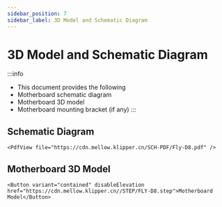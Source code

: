 ```yaml
---
sidebar_position: 7
sidebar_label: 3D Model and Schematic Diagram
---
```


# 3D Model and Schematic Diagram

:::info
* This document provides the following
* Motherboard schematic diagram
* Motherboard 3D model
* Motherboard mounting bracket (if any)
:::

## Schematic Diagram

    <PdfView file="https://cdn.mellow.klipper.cn/SCH-PDF/Fly-D8.pdf" />

## Motherboard 3D Model

    <Button variant="contained" disableElevation href="https://cdn.mellow.klipper.cn//STEP/FLY-D8.step">Motherboard Model</Button>